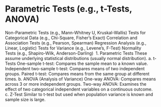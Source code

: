 # Parametric Tests (e.g., t-Tests, ANOVA)

Non-Parametric Tests (e.g., Mann-Whitney U, Kruskal-Wallis)
Tests for Categorical Data (e.g., Chi-Square, Fisher’s Exact)
Correlation and Association Tests (e.g., Pearson, Spearman)
Regression Analysis (e.g., Linear, Logistic)
Tests for Variance (e.g., Levene’s, F-Test)
Normality Tests (e.g., Shapiro-Wilk, Anderson-Darling)
 1. Parametric Tests
These assume underlying statistical distributions (usually normal distribution).
a. t-Tests
One-sample t-test: Compares the sample mean to a known value.
Independent two-sample t-test: Compares means of two independent groups.
Paired t-test: Compares means from the same group at different times.
b. ANOVA (Analysis of Variance)
One-way ANOVA: Compares means across 3 or more independent groups.
Two-way ANOVA: Examines the effect of two categorical independent variables on a continuous outcome.
c. Z-Test
Similar to t-test but used when population variance is known and sample size is large.